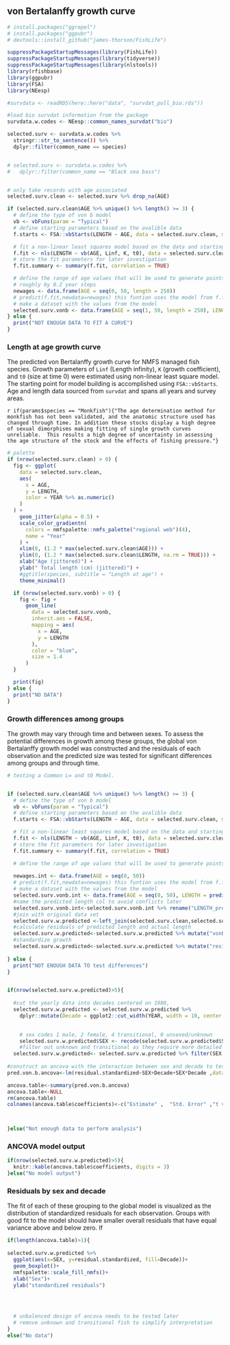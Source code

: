 ## von Bertalanffy growth curve

```r
# install.packages("ggrepel")
# install.packages("ggpubr")
# devtools::install_github("james-thorson/FishLife")

suppressPackageStartupMessages(library(FishLife))
suppressPackageStartupMessages(library(tidyverse))
suppressPackageStartupMessages(library(nlstools))
library(rfishbase)
library(ggpubr)
library(FSA)
library(NEesp)

```

```r

#survdata <- readRDS(here::here("data", "survdat_pull_bio.rds"))

#load bio survdat information from the package
survdata.w.codes <- NEesp::common_names_survdat("bio")

selected.surv <- survdata.w.codes %>%
  stringr::str_to_sentence()) %>%
  dplyr::filter(common_name == species)


# selected.surv <- survdata.w.codes %>%
#   dplyr::filter(common_name == "Black sea bass")


# only take records with age associated
selected.surv.clean <- selected.surv %>% drop_na(AGE)
```


```r
if (selected.surv.clean$AGE %>% unique() %>% length() >= 3) {
  # define the type of von b model
  vb <- vbFuns(param = "Typical")
  # define starting parameters based on the avalible data
  f.starts <- FSA::vbStarts(LENGTH ~ AGE, data = selected.surv.clean, methLinf = "oldAge")

  # fit a non-linear least squares model based on the data and starting values
  f.fit <- nls(LENGTH ~ vb(AGE, Linf, K, t0), data = selected.surv.clean, start = f.starts)
  # store the fit parameters for later investigation
  f.fit.summary <- summary(f.fit, correlation = TRUE)

  # define the range of age values that will be used to generate points from the fitted model
  # roughly by 0.2 year steps
  newages <- data.frame(AGE = seq(0, 50, length = 250))
  # predict(f.fit,newdata=newages) this funtion uses the model from f.fit to generate new lengths
  # make a dataset with the values from the model
  selected.surv.vonb <- data.frame(AGE = seq(1, 50, length = 250), LENGTH = predict(f.fit, newdata = newages))
} else {
  print("NOT ENOUGH DATA TO FIT A CURVE")
}
```

### Length at age growth curve

The predicted von Bertalanffy growth curve for NMFS managed fish species. Growth parameters of `Linf` (Length infinity), `K` (growth coefficient), and `t0` (size at time 0) were estimated using non-linear least square model. The starting point for model building is accomplished using `FSA::vbStarts`. Age and length data sourced from `survdat` and spans all years and survey areas. 

`r if(params$species == "Monkfish"){"The age determination method for monkfish has not been validated, and the anatomic structure used has changed through time. In addition these stocks display a high degree of sexual dimorphisms making fitting of single growth curves unreliable.  This results a high degree of uncertainty in assessing the age structure of the stock and the effects of fishing pressure."}`


```r
# palette
if (nrow(selected.surv.clean) > 0) {
  fig <- ggplot(
    data = selected.surv.clean,
    aes(
      x = AGE,
      y = LENGTH,
      color = YEAR %>% as.numeric()
    )
  ) +
    geom_jitter(alpha = 0.5) +
    scale_color_gradientn(
      colors = nmfspalette::nmfs_palette("regional web")(4),
      name = "Year"
    ) +
    xlim(0, (1.2 * max(selected.surv.clean$AGE))) +
    ylim(0, (1.2 * max(selected.surv.clean$LENGTH, na.rm = TRUE))) +
    xlab("Age (jittered)") +
    ylab(" Total length (cm) (jittered)") +
    #ggtitle(species, subtitle = "Length at age") +
    theme_minimal()

  if (nrow(selected.surv.vonb) > 0) {
    fig <- fig +
      geom_line(
        data = selected.surv.vonb,
        inherit.aes = FALSE,
        mapping = aes(
          x = AGE,
          y = LENGTH
        ),
        color = "blue",
        size = 1.4
      )
  }

  print(fig)
} else {
  print("NO DATA")
}
```



### Growth differences among groups
The growth may vary through time and between sexes. To assess the potential differences in growth among these groups, the global von Bertalanffy growth model was constructed and the residuals of each observation and the predicted size was tested for significant differences among groups and through time. 

```r
# testing a Common L∞ and t0 Model.


if (selected.surv.clean$AGE %>% unique() %>% length() >= 3) {
  # define the type of von b model
  vb <- vbFuns(param = "Typical")
  # define starting parameters based on the avalible data
  f.starts <- FSA::vbStarts(LENGTH ~ AGE, data = selected.surv.clean, methLinf = "oldAge")

  # fit a non-linear least squares model based on the data and starting values
  f.fit <- nls(LENGTH ~ vb(AGE, Linf, K, t0), data = selected.surv.clean, start = f.starts)
  # store the fit parameters for later investigation
  f.fit.summary <- summary(f.fit, correlation = TRUE)

  # define the range of age values that will be used to generate points from the fitted model
   
  newages.int <- data.frame(AGE = seq(0, 50))
  # predict(f.fit,newdata=newages) this funtion uses the model from f.fit to generate new lengths
  # make a dataset with the values from the model
  selected.surv.vonb.int <- data.frame(AGE = seq(0, 50), LENGTH = predict(f.fit, newdata = newages.int))
  #name the predicted length col to avoid conflicts later
  selected.surv.vonb.int<-selected.surv.vonb.int %>% rename("LENGTH_predicted"="LENGTH")
  #join with original data set
  selected.surv.w.predicted <-left_join(selected.surv.clean,selected.surv.vonb.int, by="AGE" )
  #calculate residuals of predicted length and actual length
  selected.surv.w.predicted<-selected.surv.w.predicted %>% mutate("vonB.residual"=(LENGTH-LENGTH_predicted))
  #standardize growth
  selected.surv.w.predicted<-selected.surv.w.predicted %>% mutate("residual.standardized"=(vonB.residual/LENGTH_predicted))
  
} else {
  print("NOT ENOUGH DATA TO test differences")
}



```

```r

if(nrow(selected.surv.w.predicted)>5){
  
  #cut the yearly data into decades centered on 1980,
  selected.surv.w.predicted <- selected.surv.w.predicted %>%
    dplyr::mutate(Decade = ggplot2::cut_width(YEAR, width = 10, center = 1980))
 

    # sex codes 1 male, 2 female, 4 transitional, 0 unsexed/unknown
    selected.surv.w.predicted$SEX <- recode(selected.surv.w.predicted$SEX, "1" = "male", "2" = "female", "0" = "unknown", "4" =     "transitional")
    #filter out unknown and transitional as they require more detailed analysis 
  selected.surv.w.predicted<- selected.surv.w.predicted %>% filter(SEX %in% c("male", "female"))   
  
#construct an ancova with the interaction between sex and decade to test for differences in fit to von b curve across decades and both sexes
pred.von.b.ancova<-lm(residual.standardized~SEX+Decade+SEX*Decade ,data = selected.surv.w.predicted)

ancova.table<-summary(pred.von.b.ancova)
ancova.table<-NULL
rm(ancova.table)
colnames(ancova.table$coefficients)<-c("Estimate" ,  "Std. Error" ,"t value",   "P-value"  )



}else("Not enough data to perform analysis")

```

### ANCOVA model output
 

```r

if(nrow(selected.surv.w.predicted)>5){
  knitr::kable(ancova.table$coefficients, digits = 3)
}else("No model output")

```
### Residuals by sex and decade
The fit of each of these grouping to the global model is visualized as the distribution of standardized residuals for each observation. Groups with good fit to the model should have smaller overall residuals that have equal variance above and below zero. If 


```r
if(length(ancova.table)>1){
  
selected.surv.w.predicted %>% 
  ggplot(aes(x=SEX, y=residual.standardized, fill=Decade))+
  geom_boxplot()+
  nmfspalette::scale_fill_nmfs()+
  xlab("Sex")+
  ylab("standardized residuals")
  
  


  # unbalenced design of ancova needs to be tested later
  # remove unknown and transitional fish to simplify interpretation 
}
else("No data")
```

